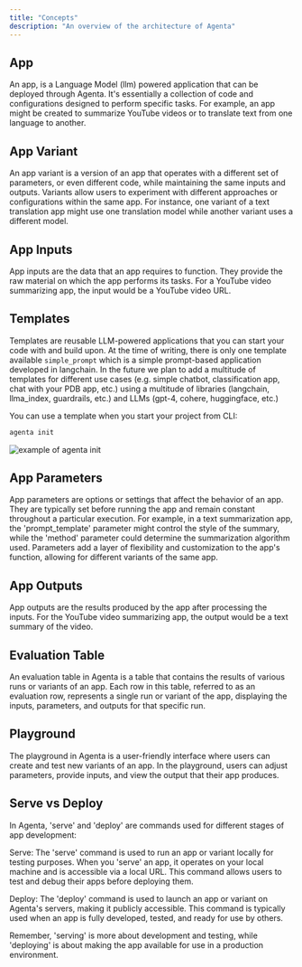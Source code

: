 ```yaml
---
title: "Concepts"
description: "An overview of the architecture of Agenta"
---
```






## App
An app, is a Language Model (llm) powered application that can be deployed through Agenta. It's essentially a collection of code and configurations designed to perform specific tasks. For example, an app might be created to summarize YouTube videos or to translate text from one language to another.

## App Variant
An app variant is a version of an app that operates with a different set of parameters, or even different code, while maintaining the same inputs and outputs. Variants allow users to experiment with different approaches or configurations within the same app. For instance, one variant of a text translation app might use one translation model while another variant uses a different model.

## App Inputs
App inputs are the data that an app requires to function. They provide the raw material on which the app performs its tasks. For a YouTube video summarizing app, the input would be a YouTube video URL.

## Templates

Templates are reusable LLM-powered applications that you can start your code with and build upon. 
At the time of writing, there is only one template available `simple_prompt` which is a simple prompt-based application developed in langchain.
In the future we plan to add a multitude of templates for different use cases (e.g. simple chatbot, classification app, chat with your PDB app, etc.) using a multitude of libraries (langchain, llma_index, guardrails, etc.) and LLMs (gpt-4, cohere, huggingface, etc.)

You can use a template when you start your project from CLI:

```bash
agenta init
```

![example of agenta init](/docs/images/using_template.png)

## App Parameters
App parameters are options or settings that affect the behavior of an app. They are typically set before running the app and remain constant throughout a particular execution. For example, in a text summarization app, the 'prompt_template' parameter might control the style of the summary, while the 'method' parameter could determine the summarization algorithm used. Parameters add a layer of flexibility and customization to the app's function, allowing for different variants of the same app.

## App Outputs
App outputs are the results produced by the app after processing the inputs. For the YouTube video summarizing app, the output would be a text summary of the video.

## Evaluation Table
An evaluation table in Agenta is a table that contains the results of various runs or variants of an app. Each row in this table, referred to as an evaluation row, represents a single run or variant of the app, displaying the inputs, parameters, and outputs for that specific run.

## Playground
The playground in Agenta is a user-friendly interface where users can create and test new variants of an app. In the playground, users can adjust parameters, provide inputs, and view the output that their app produces.

## Serve vs Deploy
In Agenta, 'serve' and 'deploy' are commands used for different stages of app development:

Serve: The 'serve' command is used to run an app or variant locally for testing purposes. When you 'serve' an app, it operates on your local machine and is accessible via a local URL. This command allows users to test and debug their apps before deploying them.

Deploy: The 'deploy' command is used to launch an app or variant on Agenta's servers, making it publicly accessible. This command is typically used when an app is fully developed, tested, and ready for use by others.

Remember, 'serving' is more about development and testing, while 'deploying' is about making the app available for use in a production environment.

